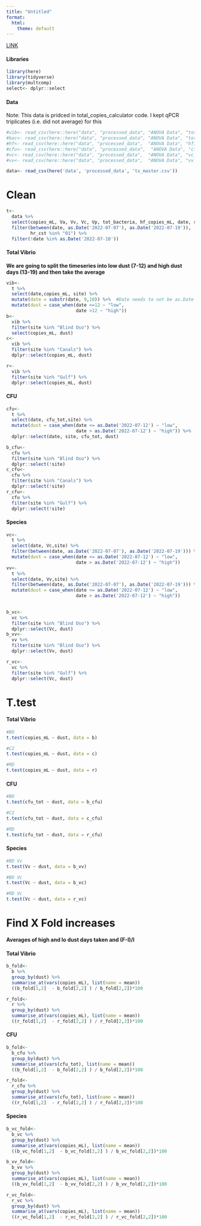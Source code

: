 ```yaml
---
title: "Untitled"
format:
  html:
    theme: default
---
```


[LINK](https://www.r-bloggers.com/2021/08/how-to-perform-tukey-hsd-test-in-r/)

#### Libraries

```r
library(here)
library(tidyverse)
library(multcomp)
select<- dplyr::select
```

#### Data

Note: This data is pridced in total_copies_calculator code. I kept qPCR triplicates (i.e. did not average) for this

<!--# Actually we dont need these -->

```r
#vib<- read_csv(here::here("data", "processed_data", "ANOVA Data", "total_vibrio"))
#bac<- read_csv(here::here("data", "processed_data", "ANOVA Data", "total_bacteria.csv"))
#hf<- read_csv(here::here("data", "processed_data",  "ANOVA Data", "hf183.csv"))
#cfu<- read_csv(here::here("data", "processed_data",  "ANOVA Data", "cfu_anova.csv"))
#vc<- read_csv(here::here("data", "processed_data",  "ANOVA Data", "vc_anova.csv"))
#vv<- read_csv(here::here("data", "processed_data",  "ANOVA Data", "vv_anova.csv"))
```

```r
data<- read_csv(here('data', 'processed_data', 'tx_master.csv'))
```

# Clean

```r
t<- 
  data %>%
  select(copies_mL, Va, Vv, Vc, Vp, tot_bacteria, hf_copies_mL, date, site, hr_cst, cfu_tot) %>%
  filter(between(date, as.Date('2022-07-07'), as.Date('2022-07-19')),
         hr_cst %in% "01") %>%
  filter(!date %in% as.Date('2022-07-10')) 
```

#### Total Vibrio

**We are going to split the timeseries into low dust (7-12) and high dust days (13-19) and then take the average**

```r
vib<-
  t %>%
  select(date,copies_mL, site) %>%
  mutate(date = substr(date, 9,10)) %>%  #Date needs to not be as.Date format
  mutate(dust = case_when(date <=12 ~ "low",
                          date >12 ~ "high"))
b<-
  vib %>%
  filter(site %in% "Blind Oso") %>%
  select(copies_mL, dust)  
c<-
  vib %>%
  filter(site %in% "Canals") %>%
  dplyr::select(copies_mL, dust)

r<-
  vib %>%
  filter(site %in% "Gulf") %>%
  dplyr::select(copies_mL, dust)
```

#### CFU

```r
cfu<-
  t %>%
  select(date, cfu_tot,site) %>%
  mutate(dust = case_when(date <= as.Date('2022-07-12') ~ "low",
                          date > as.Date('2022-07-12') ~ "high")) %>%
  dplyr::select(date, site, cfu_tot, dust)

b_cfu<-
  cfu %>%
  filter(site %in% "Blind Oso") %>%
  dplyr::select(!site)
c_cfu<-
  cfu %>%
  filter(site %in% "Canals") %>%
  dplyr::select(!site)
r_cfu<-
  cfu %>%
  filter(site %in% "Gulf") %>%
  dplyr::select(!site)
```

#### Species

```r
vc<-
  t %>%
  select(date, Vc,site) %>%
  filter(between(date, as.Date('2022-07-07'), as.Date('2022-07-19'))) %>%
  mutate(dust = case_when(date <= as.Date('2022-07-12') ~ "low",
                          date > as.Date('2022-07-12') ~ "high")) 
vv<-
  t %>%
  select(date, Vv,site) %>%
  filter(between(date, as.Date('2022-07-07'), as.Date('2022-07-19'))) %>%
  mutate(dust = case_when(date <= as.Date('2022-07-12') ~ "low",
                          date > as.Date('2022-07-12') ~ "high")) 
 

b_vc<-
  vc %>%
  filter(site %in% "Blind Oso") %>%
  dplyr::select(Vc, dust)
b_vv<-
  vv %>%
  filter(site %in% "Blind Oso") %>%
  dplyr::select(Vv, dust)

r_vc<-
  vc %>%
  filter(site %in% "Gulf") %>%
  dplyr::select(Vc, dust)

```

# T.test

#### Total Vibrio

```r
#BO
t.test(copies_mL ~ dust, data = b)

#C2
t.test(copies_mL ~ dust, data = c)

#RD
t.test(copies_mL ~ dust, data = r)
```

#### CFU

```r
#BO
t.test(cfu_tot ~ dust, data = b_cfu)

#C2
t.test(cfu_tot ~ dust, data = c_cfu)

#RD
t.test(cfu_tot ~ dust, data = r_cfu)
```

#### Species

```r
#BO Vv
t.test(Vv ~ dust, data = b_vv)

#BO Vc
t.test(Vc ~ dust, data = b_vc)

#RD Vc
t.test(Vc ~ dust, data = r_vc)
```

# Find X Fold increases

**Averages of high and lo dust days taken and (F-I)/I**

#### Total Vibrio

```r
b_fold<-
  b %>%
  group_by(dust) %>%
  summarise_at(vars(copies_mL), list(name = mean))
  ((b_fold[1,2]  - b_fold[2,2] ) / b_fold[2,2])*100

r_fold<-
  r %>%
  group_by(dust) %>%
  summarise_at(vars(copies_mL), list(name = mean))
  ((r_fold[1,2]  - r_fold[2,2] ) / r_fold[2,2])*100

```

#### CFU

```r
b_fold<-
  b_cfu %>%
  group_by(dust) %>%
  summarise_at(vars(cfu_tot), list(name = mean))
  ((b_fold[1,2]  - b_fold[2,2] ) / b_fold[2,2])*100

r_fold<-
  r_cfu %>%
  group_by(dust) %>%
  summarise_at(vars(cfu_tot), list(name = mean))
  ((r_fold[1,2]  - r_fold[2,2] ) / r_fold[2,2])*100
```

#### Species

```r
b_vc_fold<- 
  b_vc %>%
  group_by(dust) %>%
  summarise_at(vars(copies_mL), list(name = mean))
  ((b_vc_fold[1,2]  - b_vc_fold[2,2] ) / b_vc_fold[2,2])*100

b_vv_fold<- 
  b_vv %>%
  group_by(dust) %>%
  summarise_at(vars(copies_mL), list(name = mean))
  ((b_vv_fold[1,2]  - b_vv_fold[2,2] ) / b_vv_fold[2,2])*100

r_vc_fold<- 
  r_vc %>%
  group_by(dust) %>%
  summarise_at(vars(copies_mL), list(name = mean))
  ((r_vc_fold[1,2]  - r_vc_fold[2,2] ) / r_vc_fold[2,2])*100
```
